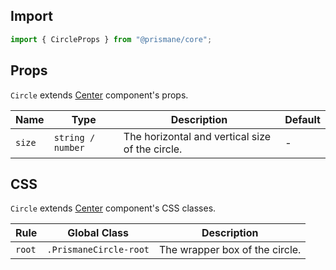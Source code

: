 ## Import

```js
import { CircleProps } from "@prismane/core";
```

## Props

`Circle` extends [Center](/docs/components-api/layout/center-api) component's props.

| Name   | Type              | Description                                     | Default |
| ------ | ----------------- | ----------------------------------------------- | ------- |
| `size` | `string / number` | The horizontal and vertical size of the circle. | -       |

## CSS

`Circle` extends [Center](/docs/components-api/layout/center-api) component's CSS classes.

| Rule   | Global Class           | Description                    |
| ------ | ---------------------- | ------------------------------ |
| `root` | `.PrismaneCircle-root` | The wrapper box of the circle. |
